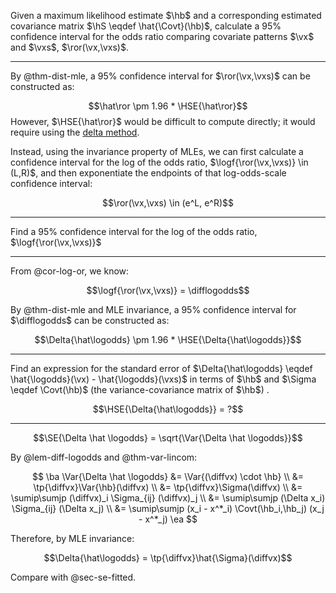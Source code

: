 :::{#exr-ci-OR}
Given
a maximum likelihood estimate $\hb$
and
a corresponding estimated covariance matrix 
$\hS \eqdef \hat{\Covt}(\hb)$, 
calculate a 95% confidence interval for the odds ratio 
comparing covariate patterns $\vx$ and $\vxs$, $\ror(\vx,\vxs)$.
:::

---

:::{#sol-ci-OR}

::: notes
By @thm-dist-mle,
a 95% confidence interval for $\ror(\vx,\vxs)$
can be constructed as:

$$\hat\ror \pm 1.96 * \HSE{\hat\ror}$$
However, $\HSE{\hat\ror}$ would be difficult to compute directly;
it would require using the [delta method](https://en.wikipedia.org/wiki/Delta_method).

Instead, using the invariance property of MLEs,
we can first calculate a confidence interval for the log of the odds ratio,
$\logf{\ror(\vx,\vxs)} \in (L,R)$,
and then exponentiate the endpoints of that log-odds-scale confidence interval:
:::

$$\ror(\vx,\vxs) \in (e^L, e^R)$$

:::

---

:::{#exr-or-diff-logodds}

Find a 95% confidence interval for the log of the odds ratio,
$\logf{\ror(\vx,\vxs)}$

:::

---

:::{#sol-or-diff-logodds}

From @cor-log-or, we know:

$$\logf{\ror(\vx,\vxs)} = \difflogodds$$

By @thm-dist-mle and MLE invariance,
a 95% confidence interval for $\difflogodds$
can be constructed as:

$$\Delta{\hat\logodds} \pm 1.96 * \HSE{\Delta{\hat\logodds}}$$

:::

---

:::{#exr-se-diff-logodds}

::: notes
Find an expression for the standard error of
$\Delta{\hat\logodds} \eqdef \hat{\logodds}(\vx) - \hat{\logodds}(\vxs)$
in terms of $\hb$ and $\Sigma \eqdef \Covt(\hb)$ (the variance-covariance matrix of $\hb$) .
:::

$$\HSE{\Delta{\hat\logodds}} = ?$$

:::

---

:::{#sol-se-diff-logodds}

$$\SE{\Delta \hat \logodds} = \sqrt{\Var{\Delta \hat \logodds}}$$

By @lem-diff-logodds and @thm-var-lincom:

$$
\ba
\Var{\Delta \hat \logodds}
&= \Var{(\diffvx) \cdot \hb}
\\
&= \tp{\diffvx}\Var{\hb}(\diffvx)
\\
&= \tp{\diffvx}\Sigma(\diffvx)
\\
&= \sumip\sumjp (\diffvx)_i \Sigma_{ij} (\diffvx)_j
\\
&= \sumip\sumjp (\Delta x_i) \Sigma_{ij} (\Delta x_j)
\\
&= \sumip\sumjp (x_i - x^*_i) \Covt(\hb_i,\hb_j) (x_j - x^*_j)
\ea
$$

Therefore, by MLE invariance:

$$\Delta{\hat\logodds} = \tp{\diffvx}\hat{\Sigma}(\diffvx)$$


::: notes
Compare with @sec-se-fitted.

:::

:::
